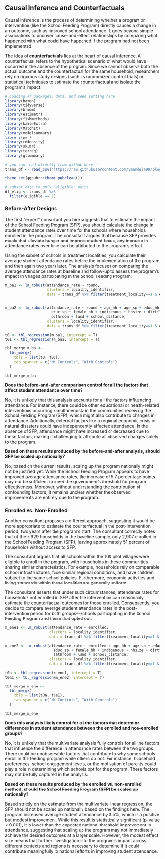 ## Causal Inference and Counterfactuals

Causal inference is the process of determining whether a program or intervention (like the School Feeding Program) directly causes a change in an outcome, such as improved school attendance. It goes beyond simple associations to uncover cause-and-effect relationships by comparing what happened with what could have happened if the program had not been implemented.

The idea of **counterfactuals** lies at the heart of causal inference. A counterfactual refers to the hypothetical scenario of what would have occurred in the absence of the program. Since we cannot observe both the actual outcome and the counterfactual for the same household, researchers rely on rigorous study designs (such as randomized control trials) or statistical techniques to estimate the counterfactual and isolate the program’s impact.

```r
# Loading of packages, data, and seed setting here
library(haven)
library(tidyverse)
library(broom)
library(estimatr)
library(fishmethods)
library(kableExtra)
library(MatchIt)
library(modelsummary)
library(pwr)
library(rddensity)
library(skimr)
library(texreg)
library(gtsummary)

# you can read directly from github here --
trans_df <- read_csv("https://raw.githubusercontent.com/vmandela99/blog_vickman/refs/heads/main/posts/M%26E_01_School_Feeding_Causal_inference_%26_Counterfactuals/school_feeding.csv")

theme_set(ggpubr::theme_pubclean())

# subset data to only "eligible" units
df_elig <- trans_df %>%
  filter(eligible == 1)
```


### **Before-After Designs**

The first “expert” consultant you hire suggests that to estimate the impact of the School Feeding Program (SFP), you should calculate the change in student attendance rates over time for the schools where households enrolled in the program. The consultant argues that because SFP provides meals that alleviate hunger and improve student focus, any increase in attendance rates over time can be attributed to the program's effect.

Using the subset of schools in treatment localities, you calculate their average student attendance rates before the implementation of the program and then again two years later. The analysis focuses on comparing the average attendance rates at baseline and follow-up to assess the program's impact in villages participating in the School Feeding Program.

```r
m_ba1 <- lm_robust(attendance_rate ~ round, 
                   clusters = locality_identifier,
                   data = trans_df %>% filter(treatment_locality==1 & enrolled ==1))


m_ba2 <- lm_robust(attendance_rate ~ round + age_hh + age_sp + educ_hh + 
                     educ_sp + female_hh + indigenous + hhsize + dirtfloor + 
                     bathroom + land + school_distance, 
                   clusters = locality_identifier,
                   data = trans_df %>% filter(treatment_locality==1 & enrolled ==1))

t0 <- tbl_regression(m_ba1, intercept = T)
t01 <- tbl_regression(m_ba2, intercept = T)

tbl_merge_m_ba <-
  tbl_merge(
    tbls = list(t0, t01),
    tab_spanner = c("No Controls", "With Controls")
  )

tbl_merge_m_ba

```

**Does the before-and-after comparison control for all the factors that affect student attendance over time?**

No, it is unlikely that this analysis accounts for all the factors influencing attendance. For instance, there could be other educational or health-related interventions occurring simultaneously in the communities receiving the School Feeding Program (SFP), which might also contribute to changes in attendance. Additionally, external factors like a regional economic crisis or natural disasters could have independently affected attendance. In the absence of SFP, attendance might have increased or decreased due to these factors, making it challenging to attribute all observed changes solely to the program.

**Based on these results produced by the before-and-after analysis, should SFP be scaled up nationally?**

No, based on the current results, scaling up the program nationally might not be justified yet. While the School Feeding Program appears to have improved average attendance rates, the increase of 5.7 percentage points may not be sufficient to meet the government's threshold for program effectiveness. Moreover, without understanding the contribution of confounding factors, it remains unclear whether the observed improvements are entirely due to the program.

### **Enrolled vs. Non-Enrolled**

Another consultant proposes a different approach, suggesting it would be more appropriate to estimate the counterfactual in the post-intervention period, two years after the program's start. The consultant correctly notes that of the 5,929 households in the baseline sample, only 2,907 enrolled in the School Feeding Program (SFP), leaving approximately 51 percent of households without access to SFP.

The consultant argues that all schools within the 100 pilot villages were eligible to enroll in the program, with households in these communities sharing similar characteristics. For example, households rely on comparable school infrastructures, face similar regional conditions, and have children subject to the same school policies. Furthermore, economic activities and living standards within these localities are generally uniform.

The consultant asserts that under such circumstances, attendance rates for households not enrolled in SFP after the intervention can reasonably estimate the counterfactual outcomes for those enrolled. Consequently, you decide to compare average student attendance rates in the post-intervention period for both groups—schools participating in the School Feeding Program and those that opted out.

```r
m_ene1 <- lm_robust(attendance_rate ~ enrolled, 
                    clusters = locality_identifier,
                    data = trans_df %>% filter(treatment_locality==1 & round ==1))

m_ene2 <- lm_robust(attendance_rate ~ enrolled + age_hh + age_sp + educ_hh + 
                      educ_sp + female_hh + indigenous + hhsize + dirtfloor + 
                      bathroom + land + school_distance, 
                    clusters = locality_identifier,
                    data = trans_df %>% filter(treatment_locality==1 & round ==1))

t0a <- tbl_regression(m_ene1, intercept = T)
t0a1 <- tbl_regression(m_ene2, intercept = T)

tbl_merge_m_ene <-
  tbl_merge(
    tbls = list(t0a, t0a1),
    tab_spanner = c("No Controls", "With Controls")
  )

tbl_merge_m_ene
```

**Does this analysis likely control for all the factors that determine differences in student attendance between the enrolled and non-enrolled groups?**

No, it is unlikely that the multivariate analysis fully controls for all the factors that influence the difference in attendance rates between the two groups. There could be unobservable factors that contribute to why some schools enroll in the feeding program while others do not. For instance, household preferences, school engagement levels, or the motivation of parents could play a role in determining which schools opt for the program. These factors may not be fully captured in the analysis.

**Based on these results produced by the enrolled vs. non-enrolled method, should the School Feeding Program (SFP) be scaled up nationally?**

Based strictly on the estimate from the multivariate linear regression, the SFP should not be scaled up nationally based on the findings here. The program increased average student attendance by 8.5%, which is a positive but modest improvement. While this result is statistically significant (p-value \< 0.001), it is lower than the expected national threshold improvement in attendance, suggesting that scaling up the program may not immediately achieve the desired outcomes at a larger scale. However, the modest effect size means that further investigation into the program’s impact across different contexts and regions is necessary to determine if it could contribute meaningfully to national efforts in improving student attendance.
